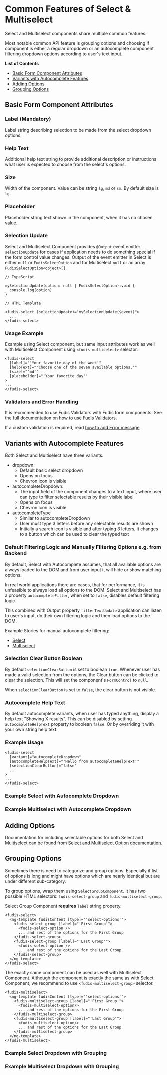 
<Meta title="Components/Form/Select/Common Features" />

# Common Features of Select & Multiselect

Select and Multiselect components share multiple common features.

Most notable common API feature is grouping options and choosing if component is either a regular dropdown or an autocomplete component filtering dropdown options according to user's text input.

**List of Contents**

- [Basic Form Component Attributes](#basic-form-component-attributes)
- [Variants with Autocomplete Features](#variants-with-autocomplete-features)
- [Adding Options](#adding-options)
- [Grouping Options](#grouping-options)

## Basic Form Component Attributes

### Label (Mandatory)

Label string describing selection to be made from the select dropdown options.

### Help Text

Additional help text string to provide additional description or instructions what user is expected to choose from the select's options.

### Size

Width of the component. Value can be string `lg`, `md` or `sm`. By default size is `lg`.

### Placeholder

Placeholder string text shown in the component, when it has no chosen value.

### Selection Update

Select and Multiselect Component provides `@Output` event emitter `selectionUpdate` for cases if application needs to do something special if the form control value changes. Output of the event emitter in Select is either `null` or `FudisSelectOption` and for Multiselect `null` or an array `FudisSelectOption<object>[]`.

```
// TypeScript

mySelectionUpdate(option: null | FudisSelectOption):void {
  console.log(option)
}

// HTML Template

<fudis-select (selectionUpdate)="mySelectionUpdate($event)">
  ...
</fudis-select>

```

### Usage Example

Example using Select component, but same input attributes work as well with Multiselect Component using `<fudis-multiselect>` selector.

```
<fudis-select
  [label]="'Your favorite day of the week'"
  [helpText]="'Choose one of the seven available options.'"
  [size]="'md'"
  [placeholder]="'Your favorite day'"
>
...
</fudis-select>
```

### Validators and Error Handling

It is recommended to use Fudis Validators with Fudis form components. See the full documentation on [how to use Fudis Validators](/docs/utilities-validators--documentation).

If a custom validation is required, read [how to add Error message](/docs/components-form-error-message--documentation).

## Variants with Autocomplete Features

Both Select and Multiselect have three variants:

- dropdown:
  - Default basic select dropdown
  - Opens on focus
  - Chevron icon is visible
- autocompleteDropdown:
  - The input field of the component changes to a text input, where user can type to filter selectable results by their visible label
  - Opens on focus
  - Chevron icon is visible
- autocompleteType
  - Similar to autocompleteDropdown
  - User must type 3 letters before any selectable results are shown
  - Initially a search icon is visible and after typing 3 letters, it changes to a button which can be used to clear the typed text

### Default Filtering Logic and Manually Filtering Options e.g. from Backend

By default, Select with Autocomplete assumes, that all available options are always loaded to the DOM and from user input it will hide or show matching options.

In real world applications there are cases, that for performance, it is unfeasible to always load all options to the DOM. Select and Multiselect has a property `autocompleteFilter`, when set to `false`, disables default filtering logic.

This combined with Output property `filterTextUpdate` application can listen to user's input, do their own filtering logic and then load options to the DOM.

Example Stories for manual autocomplete filtering:

- [Select](/story/components-form-select-select--backend-simulation)
- [Multiselect](/story/components-form-select-multiselect--backend-simulation)

### Selection Clear Button Boolean

By default `selectionClearButton` is set to boolean `true`. Whenever user has made a valid selection from the options, the Clear button can be clicked to clear the selection. This will set the component's `FormControl` to `null`.

When `selectionClearButton` is set to `false`, the clear button is not visible.

### Autocomplete Help Text

By default autocomplete variants, when user has typed anything, display a help text "Showing X results". This can be disabled by setting `autocompleteHelpText` property to boolean `false`. Or by overriding it with your own string help text.

### Example Usage

```
<fudis-select
  [variant]="autocompleteDropdown"
  [autocompleteHelpText]="'Hello from autocompleteHelpText'"
  [selectionClearButton]="false"
  ...
>
...
</fudis-select>
```

### Example Select with Autocomplete Dropdown

<Canvas of={Stories.SelectAutocomplete} />

### Example Multiselect with Autocomplete Dropdown

<Canvas of={Stories.MultiselectAutocomplete} />

## Adding Options

Documentation for including selectable options for both Select and Multiselect can be found from [Select and Multiselect Option documentation](/docs/components-form-select-select-and-multiselect-option--documentation).

## Grouping Options

Sometimes there is need to categorize and group options. Especially if list of options is long and might have options which are nearly identical but are under different sub-category.

To group options, wrap them using `SelectGroupComponent`. It has two possible HTML selectors: `fudis-select-group` and `fudis-multiselect-group`.

Select Group Component **requires** `label` string property.

```
<fudis-select>
  <ng-template fudisContent [type]="'select-options'">
    <fudis-select-group [label]="'First Group'">
      <fudis-select-option />
      ... and rest of the options for the First Group
    </fudis-select-group>
    <fudis-select-group [label]="'Last Group'">
      <fudis-select-option />
      ... and rest of the options for the Last Group
    </fudis-select-group>
  </ng-template>
</fudis-select>
```

The exactly same component can be used as well with Multiselect Component. Although the component is exactly the same as with Select Component, we recommend to use `<fudis-multiselect-group>` selector.

```
<fudis-multiselect>
  <ng-template fudisContent [type]="'select-options'">
    <fudis-multiselect-group [label]="'First Group'">
      <fudis-multiselect-option/>
      ... and rest of the options for the First Group
    </fudis-multiselect-group>
    <fudis-multiselect-group [label]="'Last Group'">
      <fudis-multiselect-option/>
      ... and rest of the options for the Last Group
    </fudis-multiselect-group>
  </ng-template>
</fudis-multiselect>
```

### Example Select Dropdown with Grouping

<Canvas of={Stories.SelectDropdownWithGroupedOptions} />

### Example Multiselect Dropdown with Grouping

<Canvas of={Stories.MultiselectDropdownWithGroupedOptions} />
